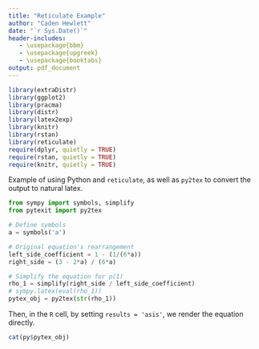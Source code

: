 ```yaml
---
title: "Reticulate Example"
author: "Caden Hewlett"
date: "`r Sys.Date()`"
header-includes:
   - \usepackage{bbm}
   - \usepackage{upgreek}
   - \usepackage{booktabs}
output: pdf_document
---
```


```r
library(extraDistr)
library(ggplot2)
library(pracma)
library(distr)
library(latex2exp)
library(knitr)
library(rstan)
library(reticulate)
require(dplyr, quietly = TRUE)
require(rstan, quietly = TRUE)
require(knitr, quietly = TRUE)
```

Example of using Python and `reticulate`, as well as `py2tex` to convert the output to natural latex.
```python
from sympy import symbols, simplify
from pytexit import py2tex

# Define symbols
a = symbols('a')

# Original equation's rearrangement
left_side_coefficient = 1 - (1/(6*a))
right_side = (3 - 2*a) / (6*a)

# Simplify the equation for p(1)
rho_1 = simplify(right_side / left_side_coefficient)
# sympy.latex(eval(rho_1))
pytex_obj = py2tex(str(rho_1))
```
Then, in the `R` cell, by setting `results = 'asis'`, we render the equation directly. 
```r
cat(py$pytex_obj)
```
